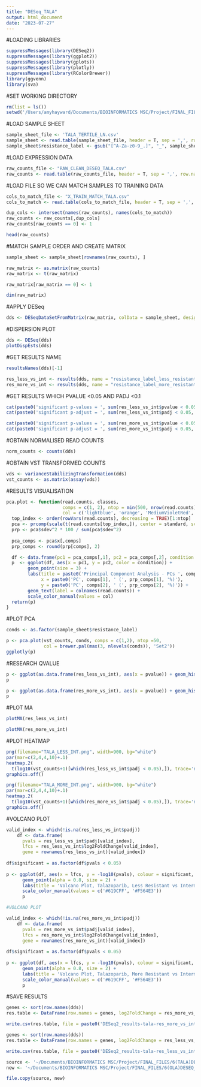 ```yaml
---
title: "DESeq_TALA"
output: html_document
date: "2023-07-27"
---
```


#LOADING LIBRARIES
```r
suppressMessages(library(DESeq2))
suppressMessages(library(ggplot2))
suppressMessages(library(gplots))
suppressMessages(library(plotly))
suppressMessages(library(RColorBrewer))
library(ggvenn)
library(sva)
```

#SET WORKING DIRECTORY
```r
rm(list = ls())
setwd('/Users/amyhayward/Documents/BIOINFORMATICS MSC/Project/FINAL_FILES')
```

#LOAD SAMPLE SHEET
```r
sample_sheet_file <- 'TALA_TERTILE_LN.csv'
sample_sheet <- read.table(sample_sheet_file, header = T, sep = ',', row.names = 1)
sample_sheet$resistance_label <- gsub("[^A-Za-z0-9_.]", "_", sample_sheet$resistance_label)
```

#LOAD EXPRESSION DATA
```r
raw_counts_file <- "RAW_CLEAN_DESEQ_TALA.csv"
raw_counts <- read.table(raw_counts_file, header = T, sep = ',', row.names = 1, check.names = F)
```


#LOAD FILE SO WE CAN MATCH SAMPLES TO TRAINING DATA
```r
cols_to_match_file <- "X_TRAIN_MATCH_TALA.csv"
cols_to_match <- read.table(cols_to_match_file, header = T, sep = ',', row.names = 1, check.names = F)

dup_cols <- intersect(names(raw_counts), names(cols_to_match))
raw_counts <- raw_counts[,dup_cols]
raw_counts[raw_counts == 0] <- 1
```

```r
head(raw_counts)
```

#MATCH SAMPLE ORDER AND CREATE MATRIX
```r
sample_sheet <- sample_sheet[rownames(raw_counts), ]

raw_matrix <- as.matrix(raw_counts)
raw_matrix <- t(raw_matrix)
```

```r
raw_matrix[raw_matrix == 0] <- 1
```

```r
dim(raw_matrix)
```


#APPLY DESeq

```r
dds <- DESeqDataSetFromMatrix(raw_matrix, colData = sample_sheet, design = ~resistance_label)
```

#DISPERSION PLOT
```r
dds <- DESeq(dds)
plotDispEsts(dds)
```

#GET RESULTS NAME
```r
resultsNames(dds)[-1]
```

```r
res_less_vs_int <- results(dds, name = "resistance_label_less_resistant_vs_intermediate")
res_more_vs_int <- results(dds, name = "resistance_label_more_resistant_vs_intermediate")
```


#GET RESULTS WHICH PVALUE <0.05 AND PADJ <0.1
```r
cat(paste0('significant p-values = ', sum(res_less_vs_int$pvalue < 0.05, na.rm = T), '\n'))
cat(paste0('significant p-adjust = ', sum(res_less_vs_int$padj < 0.05, na.rm = T), '\n'))
```

```r
cat(paste0('significant p-values = ', sum(res_more_vs_int$pvalue < 0.05, na.rm = T), '\n'))
cat(paste0('significant p-adjust = ', sum(res_more_vs_int$padj < 0.05, na.rm = T), '\n'))
```


#OBTAIN NORMALISED READ COUNTS
```r
norm_counts <- counts(dds) 
```

#OBTAIN VST TRANSFORMED COUNTS
```r
vds <- varianceStabilizingTransformation(dds)
vst_counts <- as.matrix(assay(vds))
```

#RESULTS VISUALISATION
```r
pca.plot <- function(read.counts, classes, 
                     comps = c(1, 2), ntop = min(500, nrow(read.counts)), standard = T,
                     col = c('lightblue', 'orange', 'MediumVioletRed', 'SpringGreen')){
  top_index <- order(rowVars(read.counts), decreasing = TRUE)[1:ntop]
  pca <- prcomp(scale(t(read.counts[top_index,]), center = standard, scale = standard))
  prp <- pca$sdev^2 * 100 / sum(pca$sdev^2)
  
  pca_comps <- pca$x[,comps]
  prp_comps <- round(prp[comps], 2)

  df <- data.frame(pc1 = pca_comps[,1], pc2 = pca_comps[,2], condition = classes)
  p  <- ggplot(df, aes(x = pc1, y = pc2, color = condition)) + 
        geom_point(size = 3) + 
        labs(title = paste0('Principal Component Analysis - PCs ', comps[1] , ' and ', comps[2]), 
             x = paste0('PC', comps[1], ' (', prp_comps[1], '%)'), 
             y = paste0('PC', comps[2], ' (', prp_comps[2], '%)')) + 
        geom_text(label = colnames(read.counts)) +
        scale_color_manual(values = col)
  return(p)
}
```

#PLOT PCA

```r

conds <- as.factor(sample_sheet$resistance_label)

p <- pca.plot(vst_counts, conds, comps = c(1,2), ntop =50, 
              col = brewer.pal(max(3, nlevels(conds)), 'Set2'))
ggplotly(p)
```



#RESEARCH QVALUE
```r
p <- ggplot(as.data.frame(res_less_vs_int), aes(x = pvalue)) + geom_histogram(fill = '#619CFF', bins = 100)
p

```
```r
p <- ggplot(as.data.frame(res_more_vs_int), aes(x = pvalue)) + geom_histogram(fill = '#619CFF', bins = 100)
p
```

#PLOT MA
```r
plotMA(res_less_vs_int)
```
```r
plotMA(res_more_vs_int)
```

#PLOT HEATMAP
```r
png(filename="TALA_LESS_INT.png", width=900, bg="white")
par(mar=c(2,4,4,10)+.1)
heatmap.2(
  t(log10(vst_counts+1)[which(res_less_vs_int$padj < 0.05),]), trace='none', cexRow=1.5,cexCol=1,margins=c(12,8))
graphics.off()

```

```r
png(filename="TALA_MORE_INT.png", width=900, bg="white")
par(mar=c(2,4,4,10)+.1)
heatmap.2(
  t(log10(vst_counts+1)[which(res_more_vs_int$padj < 0.05),]), trace='none', cexRow=1.5,cexCol=1,margins=c(12,8))
graphics.off()
```


#VOLCANO PLOT
```r
valid_index <- which(!is.na(res_less_vs_int$padj))
    df <- data.frame(
      pvals = res_less_vs_int$padj[valid_index],
      lfcs = res_less_vs_int$log2FoldChange[valid_index],
      gene = rownames(res_less_vs_int)[valid_index])
  
df$significant = as.factor(df$pvals < 0.05)
    
p <- ggplot(df, aes(x = lfcs, y = -log10(pvals), colour = significant, gene = gene)) +
      geom_point(alpha = 0.8, size = 2) +
      labs(title = 'Volcano Plot, Talazoparib, Less Resistant vs Intermediate',x = 'log2 fold change', y = '-log10 p-value') +
      scale_color_manual(values = c('#619CFF', '#F564E3'))
      p
```
```r

#VOLCANO PLOT

valid_index <- which(!is.na(res_more_vs_int$padj))
    df <- data.frame(
      pvals = res_more_vs_int$padj[valid_index],
      lfcs = res_more_vs_int$log2FoldChange[valid_index],
      gene = rownames(res_more_vs_int)[valid_index])
  
df$significant = as.factor(df$pvals < 0.05)
    
p <- ggplot(df, aes(x = lfcs, y = -log10(pvals), colour = significant, gene = gene)) +
      geom_point(alpha = 0.8, size = 2) +
      labs(title = 'Volcano Plot, Talazoparib, More Resistant vs Intermediate',x = 'log2 fold change', y = '-log10 p-value') +
      scale_color_manual(values = c('#619CFF', '#F564E3'))
      p
```




#SAVE RESULTS
```r
genes <- sort(row.names(dds))
res.table <- DataFrame(row.names = genes, log2FoldChange = res_more_vs_int$log2FoldChange, pvalue = res_more_vs_int$pvalue, padj = res_more_vs_int$padj)

write.csv(res.table, file = paste0('DESeq2_results-tala-res_more_vs_int.csv'))
```

```r
genes <- sort(row.names(dds))
res.table <- DataFrame(row.names = genes, log2FoldChange = res_less_vs_int$log2FoldChange, pvalue = res_less_vs_int$pvalue, padj = res_less_vs_int$padj)

write.csv(res.table, file = paste0('DESeq2_results-tala-res_less_vs_int.csv'))
```


```r
source <- '~/Documents/BIOINFORMATICS MSC/Project/FINAL_FILES/6(TALA)DESEQ_CODE_PROJECT_LESS-INT-MORE.Rmd'
new <- '~/Documents/BIOINFORMATICS MSC/Project/FINAL_FILES/6(OLA)DESEQ_CODE_PROJECT_LESS-INT-MORE.Rmd'

file.copy(source, new)
```

